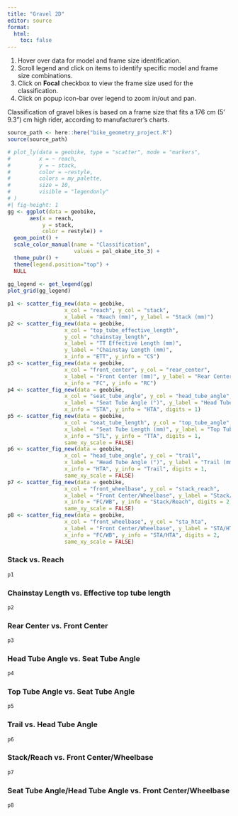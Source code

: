 ```yaml
---
title: "Gravel 2D"
editor: source
format:
  html:
    toc: false
---
```

::: {.callout-tip}
1. Hover over data for model and frame size identification.
2. Scroll legend and click on items to identify specific model and frame size combinations.
3. Click on **Focal** checkbox to view the frame size used for the classification.
4. Click on popup icon-bar over legend to zoom in/out and pan.
:::

::: {.callout-note}
Classification of gravel bikes is based on a frame size that fits a 176 cm (5' 9.3") cm high rider, according to manufacturer's charts.
:::


```r
source_path <- here::here("bike_geometry_project.R")
source(source_path)
```

```r
# plot_ly(data = geobike, type = "scatter", mode = "markers",
#         x = ~ reach,
#         y = ~ stack,
#         color = ~restyle,
#         colors = my_palette,
#         size = 10,
#         visible = "legendonly"
# )
#| fig-height: 1
gg <- ggplot(data = geobike,
       aes(x = reach,
           y = stack,
           color = restyle)) +
  geom_point() +
  scale_color_manual(name = "Classification",
                     values = pal_okabe_ito_3) +
  theme_pubr() +
  theme(legend.position="top") +
  NULL
  
gg_legend <- get_legend(gg)
plot_grid(gg_legend)

```

```r

p1 <- scatter_fig_new(data = geobike,
                  x_col = "reach", y_col = "stack",
                  x_label = "Reach (mm)", y_label = "Stack (mm)")
p2 <- scatter_fig_new(data = geobike,
                  x_col = "top_tube_effective_length",
                  y_col = "chainstay_length",
                  x_label = "TT Effective Length (mm)",
                  y_label = "Chainstay Length (mm)",
                  x_info = "ETT", y_info = "CS")
p3 <- scatter_fig_new(data = geobike,
                  x_col = "front_center", y_col = "rear_center",
                  x_label = "Front Center (mm)", y_label = "Rear Center (mm)",
                  x_info = "FC", y_info = "RC")
p4 <- scatter_fig_new(data = geobike,
                  x_col = "seat_tube_angle", y_col = "head_tube_angle",
                  x_label = "Seat Tube Angle (°)", y_label = "Head Tube Angle (°)",
                  x_info = "STA", y_info = "HTA", digits = 1)
p5 <- scatter_fig_new(data = geobike,
                  x_col = "seat_tube_length", y_col = "top_tube_angle",
                  x_label = "Seat Tube Length (mm)", y_label = "Top Tube Angle (°)",
                  x_info = "STL", y_info = "TTA", digits = 1,
                  same_xy_scale = FALSE)
p6 <- scatter_fig_new(data = geobike,
                  x_col = "head_tube_angle", y_col = "trail",
                  x_label = "Head Tube Angle (°)", y_label = "Trail (mm)",
                  x_info = "HTA", y_info = "Trail", digits = 1,
                  same_xy_scale = FALSE)
p7 <- scatter_fig_new(data = geobike,
                  x_col = "front_wheelbase", y_col = "stack_reach",
                  x_label = "Front Center/Wheelbase", y_label = "Stack/Reach",
                  x_info = "FC/WB", y_info = "Stack/Reach", digits = 2,
                  same_xy_scale = FALSE)
p8 <- scatter_fig_new(data = geobike,
                  x_col = "front_wheelbase", y_col = "sta_hta",
                  x_label = "Front Center/Wheelbase", y_label = "STA/HTA",
                  x_info = "FC/WB", y_info = "STA/HTA", digits = 2,
                  same_xy_scale = FALSE)
```

### Stack vs. Reach

```r
p1
```

### Chainstay Length vs. Effective top tube length

```r
p2
```

### Rear Center vs. Front Center

```r
p3
```

### Head Tube Angle vs. Seat Tube Angle

```r
p4
```

### Top Tube Angle vs. Seat Tube Angle

```r
p5
```

### Trail vs. Head Tube Angle

```r
p6
```

### Stack/Reach vs. Front Center/Wheelbase

```r
p7
```

### Seat Tube Angle/Head Tube Angle vs. Front Center/Wheelbase

```r
p8

```


